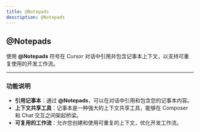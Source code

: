 ```yaml
---
title: @Notepads
description: @Notepads
---
```


## @Notepads

使用 **@Notepads** 符号在 Cursor 对话中引用并包含记事本上下文，以支持可重复使用的开发工作流。

---

### **功能说明**

- **引用记事本**：通过 **@Notepads**，可以在对话中引用和包含您的记事本内容。  
- **上下文共享工具**：记事本是一种强大的上下文共享工具，能够在 Composer 和 Chat 交互之间架起桥梁。  
- **可复用的工作流**：允许您创建和使用可重复的上下文，优化开发工作流。